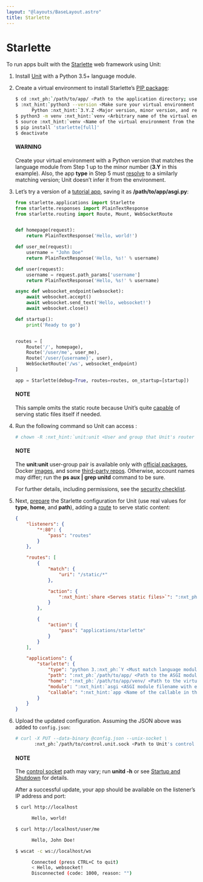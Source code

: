 ```yaml
---
layout: "@layouts/BaseLayout.astro"
title: Starlette
---
```

# Starlette

To run apps built with the [Starlette](https://www.starlette.io) web
framework using Unit:

1. Install [Unit](../installation.md#installation-precomp-pkgs) with a Python 3.5+ language module.
2. Create a virtual environment to install Starlette’s [PIP package](https://www.starlette.io/#installation):
   ```bash
   $ cd :nxt_ph:`/path/to/app/ <Path to the application directory; use a real path in your configuration>`
   $ :nxt_hint:`python3 --version <Make sure your virtual environment version matches the module version>`
         Python :nxt_hint:`3.Y.Z <Major version, minor version, and revision number>`
   $ python3 -m venv :nxt_hint:`venv <Arbitrary name of the virtual environment>`
   $ source :nxt_hint:`venv <Name of the virtual environment from the previous command>`/bin/activate
   $ pip install 'starlette[full]'
   $ deactivate
   ```

   #### WARNING
   Create your virtual environment with a Python version that matches the
   language module from Step 1 up to the minor number (**3.Y** in this
   example).  Also, the app **type** in Step 5 must [resolve](../configuration.md#configuration-apps-common) to a similarly matching version; Unit doesn’t
   infer it from the environment.
3. Let’s try a version of a [tutorial app](https://www.starlette.io/applications/),
   saving it as **/path/to/app/asgi.py**:
   ```python
   from starlette.applications import Starlette
   from starlette.responses import PlainTextResponse
   from starlette.routing import Route, Mount, WebSocketRoute


   def homepage(request):
       return PlainTextResponse('Hello, world!')

   def user_me(request):
       username = "John Doe"
       return PlainTextResponse('Hello, %s!' % username)

   def user(request):
       username = request.path_params['username']
       return PlainTextResponse('Hello, %s!' % username)

   async def websocket_endpoint(websocket):
       await websocket.accept()
       await websocket.send_text('Hello, websocket!')
       await websocket.close()

   def startup():
       print('Ready to go')


   routes = [
       Route('/', homepage),
       Route('/user/me', user_me),
       Route('/user/{username}', user),
       WebSocketRoute('/ws', websocket_endpoint)
   ]

   app = Starlette(debug=True, routes=routes, on_startup=[startup])
   ```

   #### NOTE
   This sample omits the static route because Unit’s quite [capable](../configuration.md#configuration-static) of serving static files itself if needed.
4. Run the following command so Unit can access :
   ```bash
   # chown -R :nxt_hint:`unit:unit <User and group that Unit's router runs as by default>` :nxt_ph:`/path/to/app/ <Path to the application files such as /data/www/app/; use a real path in your commands>`
   ```

   #### NOTE
   The **unit:unit** user-group pair is available only with [official
   packages](../installation.md#installation-precomp-pkgs), Docker [images](../installation.md#installation-docker), and some [third-party repos](../installation.md#installation-community-repos).  Otherwise, account names may differ; run
   the **ps aux | grep unitd** command to be sure.

   For further details, including permissions, see the [security checklist](security.md#security-apps).
5. Next, [prepare](../configuration.md#configuration-python) the Starlette configuration for Unit
   (use real values for **type**, **home**, and **path**), adding a
   [route](../configuration.md#configuration-routes) to serve static content:
   ```json
   {
       "listeners": {
           "*:80": {
               "pass": "routes"
           }
       },

       "routes": [
           {
               "match": {
                   "uri": "/static/*"
               },

               "action": {
                   ":nxt_hint:`share <Serves static files>`": ":nxt_ph:`/path/to/app <Thus, URIs starting with /static/ are served from /path/to/app/static/; use a real path in your configuration>`$uri"
               }
           },

           {
               "action": {
                   "pass": "applications/starlette"
               }
           }
       ],

       "applications": {
           "starlette": {
               "type": "python 3.:nxt_ph:`Y <Must match language module version and virtual environment version>`",
               "path": ":nxt_ph:`/path/to/app/ <Path to the ASGI module>`",
               "home": ":nxt_ph:`/path/to/app/venv/ <Path to the virtual environment, if any>`",
               "module": ":nxt_hint:`asgi <ASGI module filename with extension omitted>`",
               "callable": ":nxt_hint:`app <Name of the callable in the module to run>`"
           }
       }
   }
   ```
6. Upload the updated configuration.  Assuming the JSON above was added to
   `config.json`:
   ```bash
   # curl -X PUT --data-binary @config.json --unix-socket \
          :nxt_ph:`/path/to/control.unit.sock <Path to Unit's control socket in your installation>` :nxt_hint:`http://localhost/config/ <Path to the config section in Unit's control API>`
   ```

   #### NOTE
   The [control socket](../controlapi.md#configuration-socket) path may vary; run
   **unitd -h** or see [Startup and Shutdown](source.md#source-startup) for details.

   After a successful update, your app should be available on the listener’s IP
   address and port:
   ```bash
   $ curl http://localhost

         Hello, world!

   $ curl http://localhost/user/me

         Hello, John Doe!

   $ wscat -c ws://localhost/ws

         Connected (press CTRL+C to quit)
         < Hello, websocket!
         Disconnected (code: 1000, reason: "")
   ```
